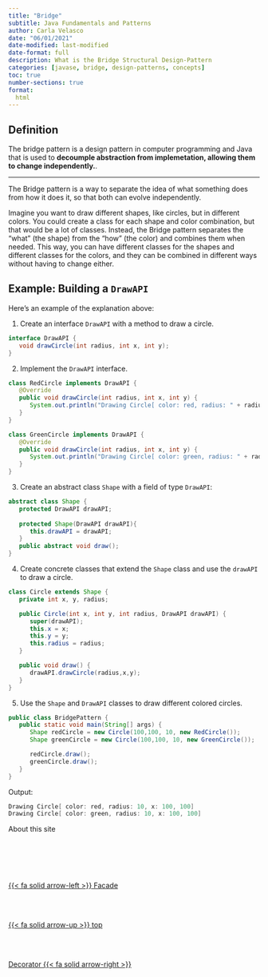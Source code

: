 ```yaml
---
title: "Bridge"
subtitle: Java Fundamentals and Patterns
author: Carla Velasco
date: "06/01/2021"
date-modified: last-modified
date-format: full
description: What is the Bridge Structural Design-Pattern
categories: [javase, bridge, design-patterns, concepts]
toc: true
number-sections: true
format:
  html
---
```


## Definition

::: {.summary}
The bridge pattern is a design pattern in computer programming and Java that is used to **decoumple abstraction from implemetation, allowing them to change independently.**.
:::

---

The Bridge pattern is a way to separate the idea of what something does from how it does it, so that both can evolve independently.

Imagine you want to draw different shapes, like circles, but in different colors. You could create a class for each shape and color combination, but that would be a lot of classes. Instead, the Bridge pattern separates the "what" (the shape) from the "how" (the color) and combines them when needed. This way, you can have different classes for the shapes and different classes for the colors, and they can be combined in different ways without having to change either.



## Example: Building a ``DrawAPI``

Here's an example of the explanation above:

1. Create an interface ``DrawAPI`` with a method to draw a circle.

``` java 
interface DrawAPI {
   void drawCircle(int radius, int x, int y);
}
```

2. Implement the ``DrawAPI`` interface.

``` java 
class RedCircle implements DrawAPI {
   @Override
   public void drawCircle(int radius, int x, int y) {
      System.out.println("Drawing Circle[ color: red, radius: " + radius + ", x: " + x + ", " + y + "]");
   }
}

class GreenCircle implements DrawAPI {
   @Override
   public void drawCircle(int radius, int x, int y) {
      System.out.println("Drawing Circle[ color: green, radius: " + radius + ", x: " + x + ", " + y + "]");
   }
}

```

3. Create an abstract class ``Shape`` with a field of type ``DrawAPI``:

``` java 
abstract class Shape {
   protected DrawAPI drawAPI;
   
   protected Shape(DrawAPI drawAPI){
      this.drawAPI = drawAPI;
   }
   public abstract void draw();
}
```

4. Create concrete classes that extend the ``Shape`` class and use the ``drawAPI`` to draw a circle.

``` java 
class Circle extends Shape {
   private int x, y, radius;

   public Circle(int x, int y, int radius, DrawAPI drawAPI) {
      super(drawAPI);
      this.x = x;  
      this.y = y;  
      this.radius = radius;
   }

   public void draw() {
      drawAPI.drawCircle(radius,x,y);
   }
}
```

5. Use the ``Shape`` and ``DrawAPI`` classes to draw different colored circles.

``` java 
public class BridgePattern {
   public static void main(String[] args) {
      Shape redCircle = new Circle(100,100, 10, new RedCircle());
      Shape greenCircle = new Circle(100,100, 10, new GreenCircle());

      redCircle.draw();
      greenCircle.draw();
   }
}
```

Output: 
``` java 
Drawing Circle[ color: red, radius: 10, x: 100, 100]
Drawing Circle[ color: green, radius: 10, x: 100, 100]
```

About this site


<!--- navLinks -->
<br><br>
<div class=row>
<br>
<div class='column left previous'>
<br>
[{{< fa solid arrow-left >}} Facade](/javase/se-pattern-facade.qmd)
<br>
</div>
<br>
<div class='column center'>
<br>
[{{< fa solid arrow-up >}} top](#top)
<br>
</div>
<br>
<div class='column right next'>
<br>
[Decorator  {{< fa solid arrow-right >}}](/javase/se-pattern-decorator.qmd)
<br>
</div>
<br>
</div>
